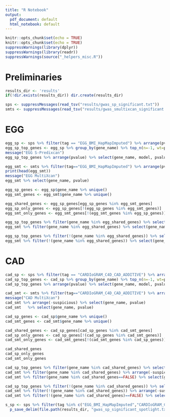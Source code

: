 ```yaml
---
title: "R Notebook"
output:
  pdf_document: default
  html_notebook: default
---
```



```r
knitr::opts_chunk$set(echo = TRUE)
knitr::opts_chunk$set(echo = TRUE)
suppressWarnings(library(dplyr))
suppressWarnings(library(readr))
suppressWarnings(source("_helpers_misc.R"))
```

# Preliminaries

```r
results_dir <- 'results'
if(!dir.exists(results_dir)) dir.create(results_dir)
```

```r
sps <- suppressMessages(read_tsv("results/gwas_sp_significant.txt"))
smts <- suppressMessages(read_tsv("results/gwas_smultixcan_significant.txt"))
```

# EGG


```r
egg_sp <- sps %>% filter(tag == "EGG_BMI_HapMapImputed") %>% arrange(pvalue)
egg_sp_top_genes <- egg_sp %>% group_by(gene_name) %>% top_n(n=-1, wt=pvalue)
message("EGG S-Predixcan")
egg_sp_top_genes %>% arrange(pvalue) %>% select(gene_name, model, pvalue)
```

```r
egg_smt <- smts %>% filter(tag=="EGG_BMI_HapMapImputed") %>% arrange(pvalue)
print(head(egg_smt))
message("EGG MultiXcan")
egg_smt %>% select(gene_name, pvalue)
```


```r
egg_sp_genes <- egg_sp$gene_name %>% unique()
egg_smt_genes <- egg_smt$gene_name %>% unique()

egg_shared_genes <- egg_sp_genes[egg_sp_genes %in% egg_smt_genes]
egg_sp_only_genes <- egg_sp_genes[!(egg_sp_genes %in% egg_smt_genes)]
egg_smt_only_genes <- egg_smt_genes[!(egg_smt_genes %in% egg_sp_genes)]
```

```r
egg_sp_top_genes %>% filter(gene_name %in% egg_shared_genes) %>% select(gene_name, model, pvalue)
egg_smt %>% filter(gene_name %in% egg_shared_genes) %>% select(gene_name, pvalue)
```
```r
egg_sp_top_genes %>% filter(!(gene_name %in% egg_shared_genes)) %>% select(gene_name, model, pvalue)
egg_smt %>% filter(!(gene_name %in% egg_shared_genes)) %>% select(gene_name, pvalue)
```

# CAD

```r
cad_sp <- sps %>% filter(tag == "CARDIoGRAM_C4D_CAD_ADDITIVE") %>% arrange(pvalue)
cad_sp_top_genes <- cad_sp %>% group_by(gene_name) %>% top_n(n=-1, wt=pvalue)
cad_sp_top_genes %>% arrange(pvalue) %>% select(gene_name, model, pvalue)
```

```r
cad_smt <- smts %>% filter(tag=="CARDIoGRAM_C4D_CAD_ADDITIVE") %>% arrange(pvalue)
message("CAD MultiXcan")
cad_smt %>% arrange(-suspicious) %>% select(gene_name, pvalue)
cad_smt   %>% select(gene_name, pvalue)
```

```r
cad_sp_genes <- cad_sp$gene_name %>% unique()
cad_smt_genes <- cad_smt$gene_name %>% unique()

cad_shared_genes <- cad_sp_genes[cad_sp_genes %in% cad_smt_genes]
cad_sp_only_genes <- cad_sp_genes[!(cad_sp_genes %in% cad_smt_genes)]
cad_smt_only_genes <- cad_smt_genes[!(cad_smt_genes %in% cad_sp_genes)]

cad_shared_genes
cad_sp_only_genes
cad_smt_only_genes
```

```r
cad_sp_top_genes %>% filter(gene_name %in% cad_shared_genes) %>% select(gene_name, model, pvalue)
cad_smt %>% filter(gene_name %in% cad_shared_genes) %>% arrange(-suspicious) %>% select(gene_name, pvalue)
cad_smt %>% filter(gene_name %in% cad_shared_genes==FALSE) %>% select(gene_name, pvalue)
```

```r
cad_sp_top_genes %>% filter(!(gene_name %in% cad_shared_genes)) %>% select(gene_name, model, pvalue)
cad_smt %>% filter(!(gene_name %in% cad_shared_genes)) %>% arrange(-suspicious) %>% select(gene_name, pvalue)
cad_smt %>% filter(!(gene_name %in% cad_shared_genes)==FALSE) %>% select(gene_name, pvalue)
```



```r
s_sp <- sps %>% filter(tag %in% c("EGG_BMI_HapMapImputed","CARDIoGRAM_C4D_CAD_ADDITIVE")) %>% select(-name) %>%
  p_save_delim(file.path(results_dir, "gwas_sp_significant_spotlight.txt"))
  

```